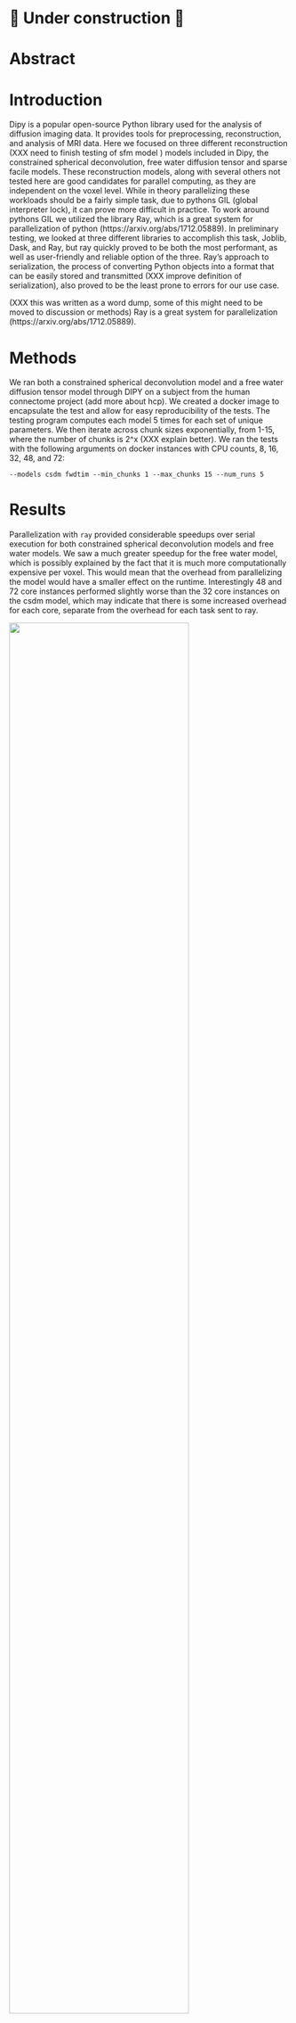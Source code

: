 # 🚧 Under construction 🚧

# Abstract

# Introduction

Dipy is a popular open-source Python library used for the analysis of diffusion imaging data. It provides tools for preprocessing, reconstruction, and analysis of MRI data. Here we focused on three different reconstruction (XXX need to finish testing of sfm model ) models included in Dipy, the constrained spherical deconvolution, free water diffusion tensor and sparse facile models. These reconstruction models, along with several others not tested here are good candidates for parallel computing, as they are independent on the voxel level. While in theory parallelizing these workloads should be a fairly simple task, due to pythons GIL (global interpreter lock), it can prove more difficult in practice. To work around pythons GIL we utilized the library Ray, which is a great system for parallelization of python (https://arxiv.org/abs/1712.05889). In preliminary testing, we looked at three different libraries to accomplish this task, Joblib, Dask, and Ray, but ray quickly proved to be both the most performant, as well as user-friendly and reliable option of the three. Ray's approach to serialization, the process of converting Python objects into a format that can be easily stored and transmitted (XXX improve definition of serialization), also proved to be the least prone to errors for our use case.

(XXX this was written as a word dump, some of this might need to be moved to discussion or methods)
Ray is a great system for parallelization (https://arxiv.org/abs/1712.05889).

# Methods

We ran both a constrained spherical deconvolution model and a free water diffusion tensor model through DIPY on a subject from the human connectome project (add more about hcp). We created a docker image to encapsulate the test and allow for easy reproducibility of the tests. The testing program computes each model 5 times for each set of unique parameters. We then iterate across chunk sizes exponentially, from 1-15, where the number of chunks is 2^x (XXX explain better). We ran the tests with the following arguments on docker instances with CPU counts, 8, 16, 32, 48, and 72:
```
--models csdm fwdtim --min_chunks 1 --max_chunks 15 --num_runs 5
```

# Results

Parallelization with `ray` provided considerable speedups over serial execution for both constrained spherical deconvolution models and free water models. We saw a much greater speedup for the free water model, which is possibly explained by the fact that it is much more computationally expensive per voxel. This would mean that the overhead from parallelizing the model would have a smaller effect on the runtime. Interestingly 48 and 72 core instances performed slightly worse than the 32 core instances on the csdm model, which may indicate that there is some increased overhead for each core, separate from the overhead for each task sent to ray.

![](figures/csdm_speedup.png){width=80% height=80%}
![](figures/fwdtim_speedup.png){width=80% height=80%}

Efficiency decreases as a function of number of CPUs, but is still rather high in many configurations. Efficiency is also considerably higher for the free water tensor model, which is consistent with our expectations given that it is more computationally expensive per voxel and therefore ray overhead would have less effect. The high efficiency of 8 core machines suggests that the most cost-effective configuration for processing may be relatively cheap low core machines.


![](figures/csdm_efficency.png){width=80% height=80%}
![](figures/fwdtim_efficency.png){width=80% height=80%}

We can also look at peak efficiency per core (efficiency at the optimal number of chunks for the given parameters), relative to the number of cores for both models. What's interesting is that we see a very similar relationship between both models, with the fwdti model being higher by almost the same amount for all core counts. This suggests that models such as fwdti that are more computationally expensive per voxel will see better speedups due to the overhead of parallelization being lower relative to the total cost. Interestingly increasing core counts doesn't further increase the benefit of parallelization relative to overhead, which suggests that ray overhead may be very linearly related to the number of cores.

![](figures/efficency_vs_cpus.png)


Ray tends to spill a large amount of data to the disk and does not clean up afterward. This can quickly become problematic when running multiple consecutive models. Within just an hour or two of running, Ray could easily spill over 500gb to disk. We have implemented a quick fix for this within our model as follows:

```python
    if engine == "ray":
        if not has_ray:
            raise ray()

        if clean_spill:
            tmp_dir = tempfile.TemporaryDirectory()

            if not ray.is_initialized():
                ray.init(_system_config={
                    "object_spilling_config": json.dumps(
                        {"type": "filesystem", "params": {"directory_path":
                         tmp_dir.name}},
                    )
                },)

        func = ray.remote(func)
        results = ray.get([func.remote(ii, *func_args, **func_kwargs)
                          for ii in in_list])

        if clean_spill:
            shutil.rmtree(tmp_dir.name)
```

There seems to be an inverse relationship between the computational cost per voxel and the speedup that you get from parallelization. This is why CSD speedup is maximal for 32 cores.

We have also made a rough approximation of the total cost of computation relative to the number of CPUs. Because all tests were run on a ''c5.18xlarge'' machine, and the docker container was simply limited in its access to cores, This approximation makes the following assumptions to estimate the cost of using smaller machines: It assumes that the only differentiating factor between aws c5 machines' performance is the number of CPUs, which may not be true for several reasons, such as total memory available, memory bandwidth, and single-core performance. With this approximation, we see that cost increases as a function of CPUs. This suggests that using the smallest machine that still computes in a reasonable amount of time is likely the best option.

![](figures/cost_vs_cpus.png){width=80% height=80%}

# Discussion


## Acknowledgments

This work was funded through NIH grant EB027585 (PI: Eleftherios Garyfallidis) and
a grant from the Chan Zuckerberg Initiative Essential Open Source Software program (PI: Serge Koudoro).
